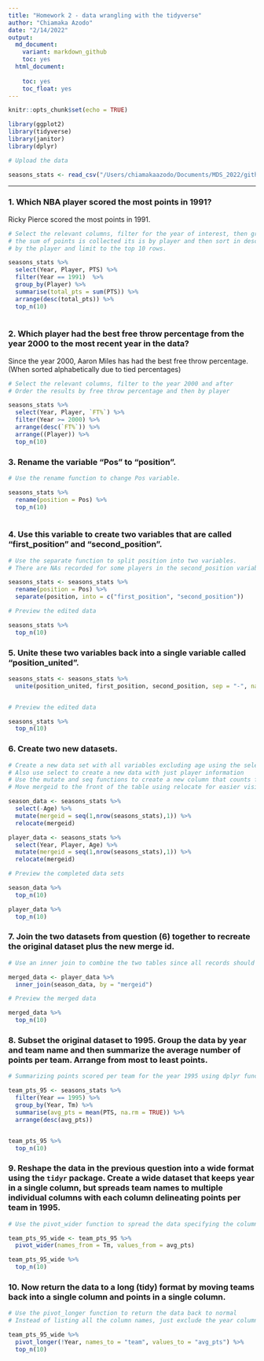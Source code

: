 ```yaml
---
title: "Homework 2 - data wrangling with the tidyverse"
author: "Chiamaka Azodo"
date: "2/14/2022"
output: 
  md_document:
    variant: markdown_github
    toc: yes    
  html_document:
    
    toc: yes
    toc_float: yes
---
```



```r
knitr::opts_chunk$set(echo = TRUE)
```

```r

library(ggplot2)
library(tidyverse)
library(janitor)
library(dplyr)

```

```r

# Upload the data

seasons_stats <- read_csv("/Users/chiamakaazodo/Documents/MDS_2022/github/assignments/homework-2-chiamakaazodo/data/Seasons_Stats_NBA.csv")

```

***

### 1. Which NBA player scored the most points in 1991?

Ricky Pierce scored the most points in 1991.

```r

# Select the relevant columns, filter for the year of interest, then group by players so that when
# the sum of points is collected its is by player and then sort in descending order the total number of points scored 
# by the player and limit to the top 10 rows.

seasons_stats %>%
  select(Year, Player, PTS) %>%
  filter(Year == 1991)  %>%
  group_by(Player) %>%
  summarise(total_pts = sum(PTS)) %>%
  arrange(desc(total_pts)) %>%
  top_n(10)
  

```

### 2. Which player had the best free throw percentage from the year 2000 to the most recent year in the data?

Since the year 2000, Aaron Miles has had the best free throw percentage. (When sorted alphabetically due to tied percentages)

```r

# Select the relevant columns, filter to the year 2000 and after 
# Order the results by free throw percentage and then by player

seasons_stats %>%
  select(Year, Player, `FT%`) %>% 
  filter(Year >= 2000) %>%
  arrange(desc(`FT%`)) %>% 
  arrange((Player)) %>%
  top_n(10)

```

### 3. Rename the variable "Pos" to "position".

```r

# Use the rename function to change Pos variable. 

seasons_stats %>%
  rename(position = Pos) %>%
  top_n(10)
  
```


### 4. Use this variable to create two variables that are called "first_position" and "second_position".

```r

# Use the separate function to split position into two variables. 
# There are NAs recorded for some players in the second_position variable because they didn't have a hyphenated position

seasons_stats <- seasons_stats %>%
  rename(position = Pos) %>%
  separate(position, into = c("first_position", "second_position")) 

# Preview the edited data

seasons_stats %>%
  top_n(10)

```


### 5. Unite these two variables back into a single variable called "position_united".

```r

seasons_stats <- seasons_stats %>%
  unite(position_united, first_position, second_position, sep = "-", na.rm = TRUE) 


# Preview the edited data

seasons_stats %>%
  top_n(10)

```


### 6. Create two new datasets.

```r

# Create a new data set with all variables excluding age using the select function
# Also use select to create a new data with just player information
# Use the mutate and seq functions to create a new column that counts from 1, to the length of the data table, by 1 intervals
# Move mergeid to the front of the table using relocate for easier visibility

season_data <- seasons_stats %>%
  select(-Age) %>%
  mutate(mergeid = seq(1,nrow(seasons_stats),1)) %>%
  relocate(mergeid)

player_data <- seasons_stats %>%
  select(Year, Player, Age) %>%
  mutate(mergeid = seq(1,nrow(seasons_stats),1)) %>%
  relocate(mergeid)

# Preview the completed data sets

season_data %>%
  top_n(10)

player_data %>%
  top_n(10)
```


### 7. Join the two datasets from question (6) together to recreate the original dataset plus the new merge id.

```r

# Use an inner join to combine the two tables since all records should appear in both

merged_data <- player_data %>%
  inner_join(season_data, by = "mergeid")

# Preview the merged data

merged_data %>%
  top_n(10)

```


### 8. Subset the original dataset to 1995. Group the data by year and team name and then summarize the average number of points per team. Arrange from most to least points.

```r

# Summarizing points scored per team for the year 1995 using dplyr functions

team_pts_95 <- seasons_stats %>%
  filter(Year == 1995) %>%
  group_by(Year, Tm) %>%
  summarise(avg_pts = mean(PTS, na.rm = TRUE)) %>%
  arrange(desc(avg_pts)) 


team_pts_95 %>%
  top_n(10)

```

### 9. Reshape the data in the previous question into a wide format using the `tidyr` package. Create a wide dataset that keeps year in a single column, but spreads team names to multiple individual columns with each column delineating points per team in 1995.

```r

# Use the pivot_wider function to spread the data specifying the columns to collect the names and values from

team_pts_95_wide <- team_pts_95 %>%
  pivot_wider(names_from = Tm, values_from = avg_pts)

team_pts_95_wide %>%
  top_n(10)
```


### 10. Now return the data to a long (tidy) format by moving teams back into a single column and points in a single column.

```r

# Use the pivot_longer function to return the data back to normal
# Instead of listing all the column names, just exclude the year column from pivot_longer

team_pts_95_wide %>%
  pivot_longer(!Year, names_to = "team", values_to = "avg_pts") %>%
  top_n(10)

```





